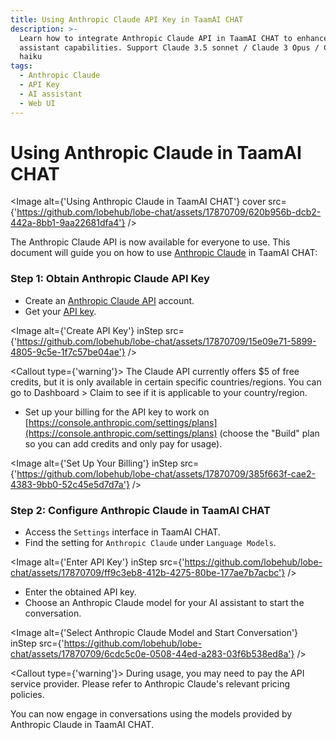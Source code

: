 ```yaml
---
title: Using Anthropic Claude API Key in TaamAI CHAT
description: >-
  Learn how to integrate Anthropic Claude API in TaamAI CHAT to enhance your AI
  assistant capabilities. Support Claude 3.5 sonnet / Claude 3 Opus / Claude 3
  haiku
tags:
  - Anthropic Claude
  - API Key
  - AI assistant
  - Web UI
---
```


# Using Anthropic Claude in TaamAI CHAT

<Image
  alt={'Using Anthropic Claude in TaamAI CHAT'}
  cover
  src={'https://github.com/lobehub/lobe-chat/assets/17870709/620b956b-dcb2-442a-8bb1-9aa22681dfa4'}
/>

The Anthropic Claude API is now available for everyone to use. This document will guide you on how to use [Anthropic Claude](https://www.anthropic.com/api) in TaamAI CHAT:

<Steps>

### Step 1: Obtain Anthropic Claude API Key

- Create an [Anthropic Claude API](https://www.anthropic.com/api) account.
- Get your [API key](https://console.anthropic.com/settings/keys).

<Image
  alt={'Create API Key'}
  inStep
  src={'https://github.com/lobehub/lobe-chat/assets/17870709/15e09e71-5899-4805-9c5e-1f7c57be04ae'}
/>

<Callout type={'warning'}>
  The Claude API currently offers $5 of free credits, but it is only available in certain specific
  countries/regions. You can go to Dashboard > Claim to see if it is applicable to your
  country/region.
</Callout>

- Set up your billing for the API key to work on [https://console.anthropic.com/settings/plans](https://console.anthropic.com/settings/plans) (choose the "Build" plan so you can add credits and only pay for usage).

<Image
  alt={'Set Up Your Billing'}
  inStep
  src={'https://github.com/lobehub/lobe-chat/assets/17870709/385f663f-cae2-4383-9bb0-52c45e5d7d7a'}
/>

### Step 2: Configure Anthropic Claude in TaamAI CHAT

- Access the `Settings` interface in TaamAI CHAT.
- Find the setting for `Anthropic Claude` under `Language Models`.

<Image
  alt={'Enter API Key'}
  inStep
  src={'https://github.com/lobehub/lobe-chat/assets/17870709/ff9c3eb8-412b-4275-80be-177ae7b7acbc'}
/>

- Enter the obtained API key.
- Choose an Anthropic Claude model for your AI assistant to start the conversation.

<Image
  alt={'Select Anthropic Claude Model and Start Conversation'}
  inStep
  src={'https://github.com/lobehub/lobe-chat/assets/17870709/6cdc5c0e-0508-44ed-a283-03f6b538ed8a'}
/>

<Callout type={'warning'}>
  During usage, you may need to pay the API service provider. Please refer to Anthropic Claude's
  relevant pricing policies.
</Callout>

</Steps>

You can now engage in conversations using the models provided by Anthropic Claude in TaamAI CHAT.
